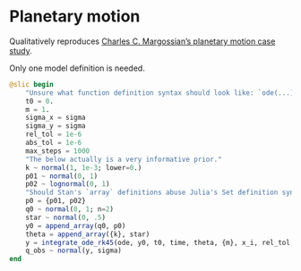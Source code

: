 # Planetary motion

Qualitatively reproduces [Charles C. Margossian's planetary motion case study](https://mc-stan.org/learn-stan/case-studies/planetary_motion.html).

Only one model definition is needed.

```julia
@slic begin 
    "Unsure what function definition syntax should look like: `ode(...) = ...`"
    t0 = 0.
    m = 1.
    sigma_x = sigma
    sigma_y = sigma
    rel_tol = 1e-6
    abs_tol = 1e-6
    max_steps = 1000
    "The below actually is a very informative prior."
    k ~ normal(1, 1e-3; lower=0.)
    p01 ~ normal(0, 1)
    p02 ~ lognormal(0, 1)
    "Should Stan's `array` definitions abuse Julia's Set definition syntax?"
    p0 = {p01, p02}
    q0 ~ normal(0, 1; n=2)
    star ~ normal(0, .5)
    y0 = append_array(q0, p0)
    theta = append_array({k}, star)
    y = integrate_ode_rk45(ode, y0, t0, time, theta, {m}, x_i, rel_tol, abs_tol, max_steps)
    q_obs ~ normal(y, sigma)
end
```